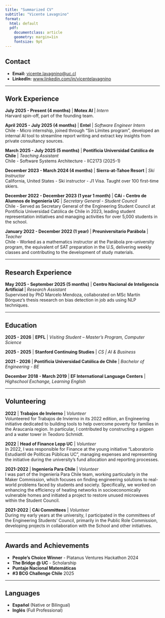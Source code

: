 ```yaml
---
title: "Summarized CV"
subtitle: "Vicente Lavagnino"
format:
  html: default
  pdf: 
    documentclass: article
    geometry: margin=1in
    fontsize: 9pt
---
```


## Contact

- **Email:** [vicente.lavagnino@uc.cl](mailto:vicente.lavagnino@uc.cl)
- **LinkedIn:** [www.linkedin.com/in/vicentelavagnino](https://www.linkedin.com/in/vicentelavagnino)

---

## Work Experience

**July 2025 - Present (4 months)** | **Motex AI** | *Intern*  
Harvard spin-off, part of the founding team.

**April 2025 - July 2025 (4 months)** | **Entel** | *Software Engineer Intern*  
Chile - Micro internship, joined through "Sin Límites program", developed an internal AI tool to streamline report writing and extract key insights from private consultancy sources.

**March 2025 - July 2025 (5 months)** | **Pontificia Universidad Católica de Chile** | *Teaching Assistant*  
Chile - Software Systems Architecture - IIC2173 (2025-1)

**December 2023 - March 2024 (4 months)** | **Sierra-at-Tahoe Resort** | *Ski Instructor*  
California, United States - Ski instructor - J1 Visa. Taught over 100 first-time skiers.

**December 2022 - December 2023 (1 year 1 month)** | **CAi - Centro de Alumnos de Ingeniería UC** | *Secretary General - Student Council*  
Chile - Served as Secretary General of the Engineering Student Council at Pontificia Universidad Católica de Chile in 2023, leading student representation initiatives and managing activities for over 5,000 students in the school.

**January 2022 - December 2022 (1 year)** | **Preuniversitario Parábola** | *Teacher*  
Chile - Worked as a mathematics instructor at the Parábola pre-university program, the equivalent of SAT preparation in the U.S, delivering weekly classes and contributing to the development of study materials.

---

## Research Experience

**May 2025 - September 2025 (5 months)** | **Centro Nacional de Inteligencia Artificial** | *Research Assistant*  
Supervised by PhD Marcelo Mendoza, collaborated on MSc Martín Bórquez's thesis research on bias detection in job ads using NLP techniques.

---

## Education

**2025 - 2026** | **EPFL** | *Visiting Student – Master's Program, Computer Science*

**2025 - 2025** | **Stanford Continuing Studies** | *CS | AI & Business*

**2021 - 2026** | **Pontificia Universidad Católica de Chile** | *Bachelor of Engineering - BE*

**December 2018 - March 2019** | **EF International Language Centers** | *Highschool Exchange, Learning English*

---

## Volunteering

**2022** | **Trabajos de Invierno** | *Volunteer*  
Volunteered for Trabajos de Invierno in its 2022 edition, an Engineering initiative dedicated to building tools to help overcome poverty for families in the Araucanía region. In particular, I contributed by constructing a pigpen and a water tower in Teodoro Schmidt.

**2022** | **Head of Finance Lepp UC** | *Volunteer*  
In 2022, I was responsible for Finance at the young initiative "Laboratorio Estudiantil de Políticas Públicas UC", managing expenses and representing the initiative during the university's fund allocation and reporting processes.

**2021-2022** | **Ingeniería Para Chile** | *Volunteer*  
I was part of the Ingeniería Para Chile team, working particularly in the Maker Commission, which focuses on finding engineering solutions to real-world problems faced by students and society. Specifically, we worked on enhancing the efficiency of heating networks in socioeconomically vulnerable homes and initiated a project to restore unused microwaves within the Student Council.

**2021-2022** | **CAi Committees** | *Volunteer*  
During my early years at the university, I participated in the committees of the Engineering Students' Council, primarily in the Public Role Commission, developing projects in collaboration with the School and other initiatives.

---

## Awards and Achievements

- **People's Choice Winner** - Platanus Ventures Hackathon 2024
- **The Bridge @ UC** - Scholarship
- **Puntaje Nacional Matemáticas**
- **#3 BCG Challenge Chile** 2025

---

## Languages

- **Español** (Native or Bilingual)
- **Inglés** (Full Professional)
